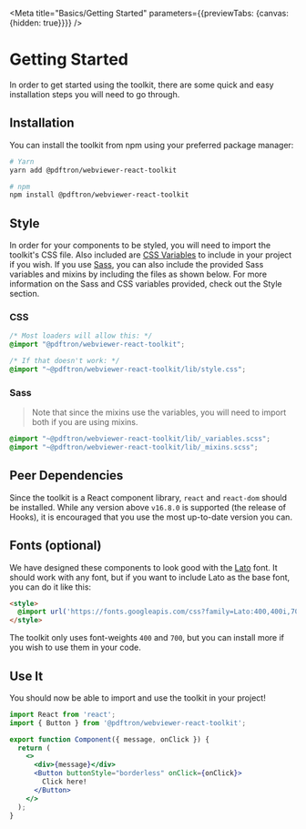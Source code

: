 
<Meta title="Basics/Getting Started" parameters={{previewTabs: {canvas: {hidden: true}}}} />

# Getting Started

In order to get started using the toolkit, there are some quick and easy
installation steps you will need to go through.

## Installation

You can install the toolkit from npm using your preferred package manager:

```bash
# Yarn
yarn add @pdftron/webviewer-react-toolkit

# npm
npm install @pdftron/webviewer-react-toolkit
```

## Style

In order for your components to be styled, you will need to import the toolkit's
CSS file. Also included are
[CSS Variables](https://developer.mozilla.org/en-US/docs/Web/CSS/Using_CSS_custom_properties)
to include in your project if you wish. If you use
[Sass](https://sass-lang.com/), you can also include the provided Sass
variables and mixins by including the files as shown below. For more information
on the Sass and CSS variables provided, check out
the <LinkTo title="Style/Colors">Style section</LinkTo>.

### CSS

```css
/* Most loaders will allow this: */
@import "@pdftron/webviewer-react-toolkit";

/* If that doesn't work: */
@import "~@pdftron/webviewer-react-toolkit/lib/style.css";
```

### Sass

> Note that since the mixins use the variables, you will need to import both if
> you are using mixins.

```scss
@import "~@pdftron/webviewer-react-toolkit/lib/_variables.scss";
@import "~@pdftron/webviewer-react-toolkit/lib/_mixins.scss";
```

## Peer Dependencies

Since the toolkit is a React component library, `react` and `react-dom` should
be installed. While any version above `v16.8.0` is supported (the release of
Hooks), it is encouraged that you use the most up-to-date version you can.

## Fonts (optional)

We have designed these components to look good with the
[Lato](https://fonts.google.com/specimen/Lato) font. It should work with any
font, but if you want to include Lato as the base font, you can do it like this:

```html
<style>
  @import url('https://fonts.googleapis.com/css?family=Lato:400,400i,700,700i&display=swap');
</style>
```

The toolkit only uses font-weights `400` and `700`, but you can install more if you
wish to use them in your code.

## Use It

You should now be able to import and use the toolkit in your project!

```jsx
import React from 'react';
import { Button } from '@pdftron/webviewer-react-toolkit';

export function Component({ message, onClick }) {
  return (
    <>
      <div>{message}</div>
      <Button buttonStyle="borderless" onClick={onClick}>
        Click here!
      </Button>
    </>
  );
}
```

